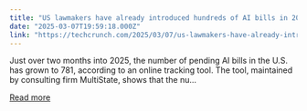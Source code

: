 ```yaml
---
title: "US lawmakers have already introduced hundreds of AI bills in 2025"
date: "2025-03-07T19:59:18.000Z"
link: "https://techcrunch.com/2025/03/07/us-lawmakers-have-already-introduce-hundreds-of-ai-bills-in-2025/"
---
```


Just over two months into 2025, the number of pending AI bills in the U.S. has grown to 781, according to an online tracking tool. The tool, maintained by consulting firm MultiState, shows that the nu...

[Read more](https://techcrunch.com/2025/03/07/us-lawmakers-have-already-introduce-hundreds-of-ai-bills-in-2025/)
